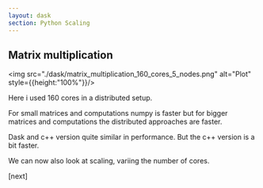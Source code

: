 ```yaml
---
layout: dask
section: Python Scaling
---
```


## Matrix multiplication


<img src="./dask/matrix_multiplication_160_cores_5_nodes.png" alt="Plot" style={{height:"100%"}}/>



<Note>

Here i used 160 cores in a distributed setup.

For small matrices and computations numpy is faster but for bigger matrices and computations the distributed approaches are faster.

Dask and c++ version quite similar in performance. But the c++ version is a bit faster.

We can now also look at scaling, variing the number of cores.

[next]

</Note>

<Navbar sections={false} />

